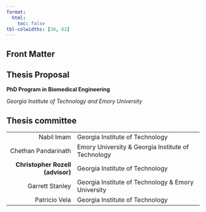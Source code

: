 ```yaml
---
format:
  html:
    toc: false
tbl-colwidths: [38, 62]
---
```

::: {.hidden}
# Front Matter {.unnumbered}
:::

## Thesis Proposal

**PhD Program in Biomedical Engineering**

*Georgia Institute of Technology and Emory University*

## Thesis committee

| | |
|------:|:------------|
| Nabil Imam          | Georgia Institute of Technology |
| Chethan Pandarinath | Emory University & Georgia Institute of Technology |
| **Christopher Rozell (advisor)** | Georgia Institute of Technology |
| Garrett Stanley     | Georgia Institute of Technology & Emory University |
| Patricio Vela       | Georgia Institute of Technology |
